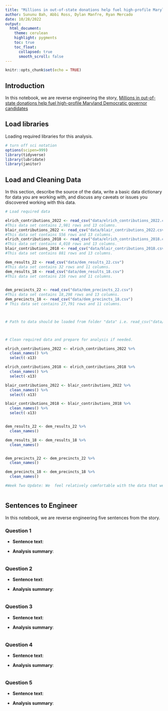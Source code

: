 ```yaml
---
title: "Millions in out-of-state donations help fuel high-profile Maryland Democratic governor candidates"
author: Sununu Bah, Abbi Ross, Dylan Manfre, Ryan Mercado
date: 10/28/2022
output:
  html_document:
    theme: cerulean
    highlight: pygments
    toc: true
    toc_float:
      collapsed: true
      smooth_scroll: false
---
```


```r
knitr::opts_chunk$set(echo = TRUE)
```

## Introduction 

In this notebook, we are reverse engineering the story, [Millions in out-of-state donations help fuel high-profile Maryland Democratic governor candidates](https://cnsmaryland.org/2022/03/03/millions-in-out-of-state-donations-help-fuel-high-profile-maryland-democratic-governor-candidates/)

## Load libraries

Loading required libraries for this analysis.

```r
# turn off sci notation
options(scipen=999)
library(tidyverse)
library(lubridate)
library(janitor)

```

## Load and Cleaning Data

In this section, describe the source of the data, write a basic data dictionary for data you are working with, and discuss any caveats or issues you discovered working with this data. 

```r
# Load required data

elrich_contributions_2022 <- read_csv("data/elrich_contributions_2022.csv")
#This data set contains 2,981 rows and 13 columns. 
blair_contributions_2022 <- read_csv("data/blair_contributions_2022.csv")
#This data set contains 556 rows and 13 columns. 
elrich_contributions_2018 <- read_csv("data/elrich_contributions_2018.csv")
#This data set contains 4,010 rows and 13 columns. 
blair_contributions_2018 <- read_csv("data/blair_contributions_2018.csv")
#This data set contains 881 rows and 13 columns. 

dem_results_22 <- read_csv("data/dem_results_22.csv")
#This data set contains 32 rows and 11 columns. 
dem_results_18 <- read_csv("data/dem_results_18.csv")
#This data set contains 216 rows and 11 columns.
 

dem_precincts_22 <- read_csv("data/dem_precincts_22.csv")
#This data set contains 18,298 rows and 13 columns. 
dem_precincts_18 <- read_csv("data/dem_precincts_18.csv")
# This data set contains 27,791 rows and 11 columns.



# Path to data should be loaded from folder "data" i.e. read_csv("data/name_of_data.csv")



# Clean required data and prepare for analysis if needed. 

elrich_contributions_2022 <- elrich_contributions_2022 %>% 
  clean_names() %>%
  select(-x13)

elrich_contributions_2018 <- elrich_contributions_2018 %>% 
  clean_names() %>% 
  select(-x13)

blair_contributions_2022 <- blair_contributions_2022 %>% 
  clean_names() %>% 
  select(-x13)

blair_contributions_2018 <- blair_contributions_2018 %>% 
  clean_names() %>% 
  select(-x13)


dem_results_22 <- dem_results_22 %>% 
  clean_names() 

dem_results_18 <- dem_results_18 %>% 
  clean_names()


dem_precincts_22 <- dem_precincts_22 %>% 
  clean_names()

dem_precincts_18 <- dem_precincts_18 %>% 
  clean_names()

#Week Two Update: We  feel relatively comfortable with the data that we were able to find and download this week. Cleaning it was not that time consuming and it seems that we have all of the information we will need, other than the 2022 county results data and some iffy things surrounding mail/absentee ballots. Our first two questions are about self-funding and top contributors, which at this point do not seem like they should be an issue. Our third question is supposed to look at early voting and mail in votes. Right now it looks like the second half of the problem could be an issue. If so, we can tweak the question to focus solely on early votes and dive deeper into that. Our other questions are about campaign finances going toward ads and precinct level data, both of which we should be good to go on. The data sets we are analyzing are for two filing periods, 2022 and 2018. We chose these years because Elrich and Blair ran for the same position in both. The 2022 and 2018 campaign finance data sets are limited to any contributions made during that filing year. Other than the one data set not including all of the information we need, we're not seeing any major reasons that won't be able to complete our work. We did see where we will have to do something similar to our first project, where the state is identified by acronym instead of it's full name, so we will have to change that.Ryan did try to create a 2022 county result sheet, but we cannot get it to load.



```

## Sentences to Engineer
In this notebook, we are reverse engineering five sentences from the story.

### Question 1

* **Sentence text**: 

* **Analysis summary**:   

```r
```


### Question 2

* **Sentence text**: 

* **Analysis summary**:   

```r
```

### Question 3

* **Sentence text**: 

* **Analysis summary**:   

```r
```

### Question 4

* **Sentence text**: 

* **Analysis summary**:   

```r
```


### Question 5

* **Sentence text**: 

* **Analysis summary**:   

```r
```
